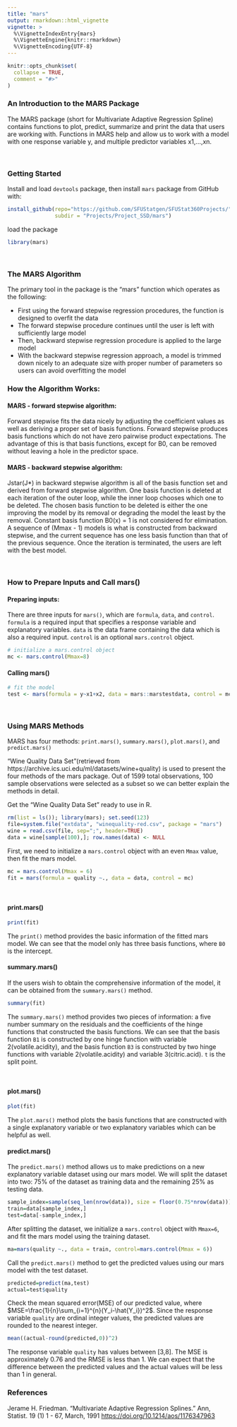 ```yaml
---
title: "mars"
output: rmarkdown::html_vignette
vignette: >
  %\VignetteIndexEntry{mars}
  %\VignetteEngine{knitr::rmarkdown}
  %\VignetteEncoding{UTF-8}
---
```


```r
knitr::opts_chunk$set(
  collapse = TRUE,
  comment = "#>"
)
```

### An Introduction to the MARS Package

The MARS package (short for Multivariate Adaptive Regression Spline) contains functions to plot, predict, summarize and print the data that users are working with. Functions in MARS help and allow us to work with a model with one response variable y, and multiple predictor variables x1,...,xn.  

\

### Getting Started

Install and load `devtools` package, then install `mars` package from GitHub with:

```r
install_github(repo="https://github.com/SFUStatgen/SFUStat360Projects/", 
               subdir = "Projects/Project_SSD/mars")
```

load the package

```r
library(mars)
```

\

### The MARS Algorithm

The primary tool in the package is the “mars” function which operates as the following:

* First using the forward stepwise regression procedures, the function is designed to overfit the data
* The forward stepwise procedure continues until the user is left with sufficiently large model
* Then, backward stepwise regression procedure is applied to the large model
* With the backward stepwise regression approach, a model is trimmed down nicely to an adequate size with proper number of parameters so users can avoid overfitting the model

### How the Algorithm Works:
#### MARS - forward stepwise algorithm:

Forward stepwise fits the data nicely by adjusting the coefficient values as well as deriving a proper set of basis functions. Forward stepwise produces basis functions which do not have zero pairwise product expectations. The advantage of this is that basis functions, except for B0, can be removed without leaving a hole in the predictor space.

#### MARS - backward stepwise algorithm:

Jstar(J*) in backward stepwise algorithm is all of the basis function set and derived from forward stepwise algorithm. One basis function is deleted at each iteration of the outer loop, while the inner loop chooses which one to be deleted. The chosen basis function to be deleted is either the one improving the model by its removal or degrading the model the least by the removal. Constant basis function B0(x) = 1 is not considered for elimination. A sequence of (Mmax - 1) models is what is constructed from backward stepwise, and the current sequence has one less basis function than that of the previous sequence. Once the iteration is terminated, the users are left with the best model. 

\

### How to Prepare Inputs and Call mars()

#### Preparing inputs:

There are three inputs for `mars()`, which are `formula`, `data`, and `control`.
`formula` is a required input that specifies a response variable and explanatory variables. 
`data` is the data frame containing the data which is also a required input.
`control` is an optional `mars.control` object. 

```r
# initialize a mars.control object
mc <- mars.control(Mmax=8)
```

#### Calling mars()

```r
# fit the model
test <- mars(formula = y~x1+x2, data = mars::marstestdata, control = mc)
```

\

### Using MARS Methods

MARS has four methods: `print.mars()`, `summary.mars()`, `plot.mars()`, and `predict.mars()`

“Wine Quality Data Set”(retrieved from https://archive.ics.uci.edu/ml/datasets/wine+quality) is used to present the four methods of the mars package. Out of 1599 total observations, 100 sample observations were selected as a subset so we can better explain the methods in detail. 

Get the “Wine Quality Data Set” ready to use in R.

```r
rm(list = ls()); library(mars); set.seed(123)
file=system.file("extdata", "winequality-red.csv", package = "mars")
wine = read.csv(file, sep=";", header=TRUE)
data = wine[sample(100),]; row.names(data) <- NULL
```

First, we need to initialize a `mars.control` object with an even `Mmax` value, then fit the mars model.

```r
mc = mars.control(Mmax = 6)
fit = mars(formula = quality ~., data = data, control = mc)
```

\

#### print.mars()

```r
print(fit)
```
The `print()` method provides the basic information of the fitted mars model.
We can see that the model only has three basis functions, where `B0` is the intercept.

#### summary.mars()

If the users wish to obtain the comprehensive information of the model, it can be obtained from the `summary.mars()` method.

```r
summary(fit)
```

The `summary.mars()` method provides two pieces of information: a five number summary on the residuals and the coefficients of the hinge functions that constructed the basis functions. We can see that the basis function `B1` is constructed by one hinge function with variable 2(volatile.acidity), and the basis function `B3` is constructed by two hinge functions with variable 2(volatile.acidity) and variable 3(citric.acid).  `t` is the split point.

\

#### plot.mars()

```r
plot(fit)
```

The `plot.mars()` method plots the basis functions that are constructed with a single explanatory variable or two explanatory variables which can be helpful as well.

#### predict.mars()

The `predict.mars()` method allows us to make predictions on a new explanatory variable dataset using our mars model. We will split the dataset into two: 75% of the dataset as training data and the remaining 25% as testing data.

```r
sample_index=sample(seq_len(nrow(data)), size = floor(0.75*nrow(data)))
train=data[sample_index,]
test=data[-sample_index,]
```

After splitting the dataset, we initialize a `mars.control` object with `Mmax=6`, and fit the mars model using the training dataset.

```r
ma=mars(quality ~., data = train, control=mars.control(Mmax = 6))
```

Call the `predict.mars()` method to get the predicted values using our mars model with the test dataset.

```r
predicted=predict(ma,test)
actual=test$quality
```

Check the mean squared error(MSE) of our predicted value, where $MSE=\frac{1}{n}\sum_{i=1}^{n}(Y_i-\hat{Y_i})^2$. Since the response variable `quality` are ordinal integer values, the predicted values are rounded to the nearest integer.

```r
mean((actual-round(predicted,0))^2) 
```

The response variable `quality` has values between [3,8]. The MSE is approximately 0.76 and the RMSE is less than 1. We can expect that the difference between the predicted values and the actual values will be less than 1 in general.

### References
Jerame H. Friedman. "Multivariate Adaptive Regression Splines."
Ann, Statist. 19 (1) 1 - 67, March, 1991 <https://doi.org/10.1214/aos/1176347963>

